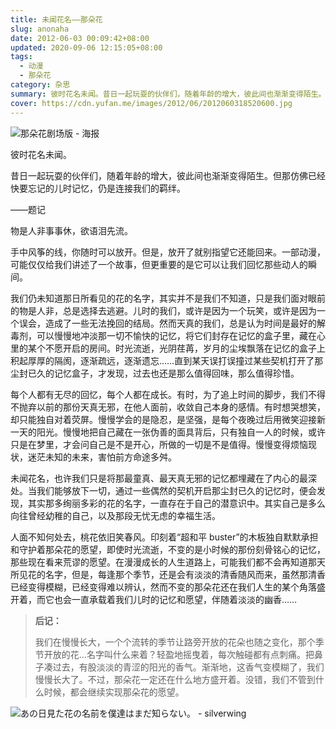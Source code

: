 ```yaml
---
title: 未闻花名——那朵花
slug: anonaha
date: 2012-06-03 00:09:42+08:00
updated: 2020-09-06 12:15:05+08:00
tags:
  - 动漫
  - 那朵花
category: 杂思
summary: 彼时花名未闻。昔日一起玩耍的伙伴们，随着年龄的增大，彼此间也渐渐变得陌生。但那仿佛已经快要忘记的儿时记忆，仍是连接我们的羁绊。
cover: https://cdn.yufan.me/images/2012/06/2012060318520600.jpg
---
```


![那朵花剧场版 - 海报](https://cdn.yufan.me/images/2012/06/2012060319082400.jpg)

<MusicPlayer netease={22817150} />

彼时花名未闻。

昔日一起玩耍的伙伴们，随着年龄的增大，彼此间也渐渐变得陌生。但那仿佛已经快要忘记的儿时记忆，仍是连接我们的羁绊。

——题记

物是人非事事休，欲语泪先流。

手中风筝的线，你随时可以放开。但是，放开了就别指望它还能回来。一部动漫，可能仅仅给我们讲述了一个故事，但更重要的是它可以让我们回忆那些动人的瞬间。

我们仍未知道那日所看见的花的名字，其实并不是我们不知道，只是我们面对眼前的物是人非，总是选择去逃避。儿时的我们，或许是因为一个玩笑，或许是因为一个误会，造成了一些无法挽回的结局。然而天真的我们，总是认为时间是最好的解毒剂，可以慢慢地冲淡那一切不愉快的记忆，将它们封存在记忆的盒子里，藏在心里的某个不愿开启的房间。时光流逝，光阴荏苒，岁月的尘埃飘落在记忆的盒子上积起厚厚的隔阂，逐渐疏远，逐渐遗忘……直到某天误打误撞过某些契机打开了那尘封已久的记忆盒子，才发现，过去也还是那么值得回味，那么值得珍惜。

每个人都有无尽的回忆，每个人都在成长。有时，为了追上时间的脚步，我们不得不抛弃以前的那份天真无邪，在他人面前，收敛自己本身的感情。有时想哭想笑，却只能独自对着荧屏。慢慢学会的是隐忍，是坚强，是每个夜晚过后用微笑迎接新一天的阳光。慢慢地把自己藏在一张伪善的面具背后，只有独自一人的时候，或许只是在梦里，才会问自己是不是开心，所做的一切是不是值得。慢慢变得烦恼现状，迷茫未知的未来，害怕前方命途多舛。

未闻花名，也许我们只是将那最童真、最天真无邪的记忆都埋藏在了内心的最深处。当我们能够放下一切，通过一些偶然的契机开启那尘封已久的记忆时，便会发现，其实那多绚丽多彩的花的名字，一直存在于自己的潜意识中。其实自己是多么向往曾经幼稚的自己，以及那段无忧无虑的幸福生活。

人面不知何处去，桃花依旧笑春风。印刻着“超和平 buster”的木板独自默默承担和守护着那朵花的愿望，即使时光流逝，不变的是小时候的那份刻骨铭心的记忆，那些现在看来荒谬的愿望。在漫漫成长的人生道路上，可能我们都不会再知道那天所见花的名字，但是，每逢那个季节，还是会有淡淡的清香随风而来，虽然那清香已经变得模糊，已经变得难以辨认，然而不变的那朵花还在我们人生的某个角落盛开着，而它也会一直承载着我们儿时的记忆和愿望，伴随着淡淡的幽香……

> **后记：**
>
> 我们在慢慢长大，一个个流转的季节让路旁开放的花朵也随之变化，那个季节开放的花…名字叫什么来着？轻盈地摇曳着，每次触碰都有点刺痛。把鼻子凑过去，有股淡淡的青涩的阳光的香气。渐渐地，这香气变模糊了，我们慢慢长大了。不过，那朵花一定还在什么地方盛开着。没错，我们不管到什么时候，都会继续实现那朵花的愿望。

![あの日見た花の名前を僕達はまだ知らない。 - silverwing](https://cdn.yufan.me/images/2012/06/2012060318543000.jpg)
